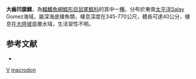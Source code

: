{{Speciesbox
| genus = Ventrifossa
| species = macrodon
| status = NE
| status_system = iucn3.1
| trend = unknow
| authority = [[Sazonov|Sazonov]] & [[Iwamoto|Iwamoto]], 1992
| synonyms = 
}}
'''大齒凹腹鱈'''，為[[輻鰭魚綱|輻鰭魚綱]][[鱈形目|鱈形目]][[鼠尾鱈科|鼠尾鱈科]]的其中一[[種|種]]。分布於東南[[太平洋|太平洋]]Salay Gomez海域，屬深海底棲魚類，棲息深度在345-770公尺，體長可達40公分，棲息在[[大陸坡|大陸坡]]底層水域，生活習性不明。

==参考文献==
*{{FishBase_species|genus=Ventrifossa|species=macrodon|year=2016|month=1}}
{{taxonbar}}

[[Category:1992年描述的鱼类|V]]
[[Category:凹腹鱈屬|macrodon]]
